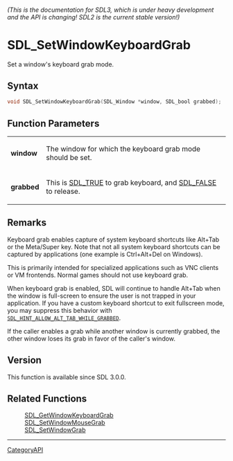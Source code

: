 ====== (This is the documentation for SDL3, which is under heavy development and the API is changing! SDL2 is the current stable version!) ======
= SDL_SetWindowKeyboardGrab =

Set a window's keyboard grab mode.

== Syntax ==

<syntaxhighlight lang='c'>
void SDL_SetWindowKeyboardGrab(SDL_Window *window, SDL_bool grabbed);
</syntaxhighlight>

== Function Parameters ==

{|
|'''window'''
|The window for which the keyboard grab mode should be set.
|-
|'''grabbed'''
|This is [[SDL_TRUE]] to grab keyboard, and [[SDL_FALSE]] to release.
|}

== Remarks ==

Keyboard grab enables capture of system keyboard shortcuts like Alt+Tab or
the Meta/Super key. Note that not all system keyboard shortcuts can be
captured by applications (one example is Ctrl+Alt+Del on Windows).

This is primarily intended for specialized applications such as VNC clients
or VM frontends. Normal games should not use keyboard grab.

When keyboard grab is enabled, SDL will continue to handle Alt+Tab when the
window is full-screen to ensure the user is not trapped in your
application. If you have a custom keyboard shortcut to exit fullscreen
mode, you may suppress this behavior with
<code>[[SDL_HINT_ALLOW_ALT_TAB_WHILE_GRABBED]]</code>.

If the caller enables a grab while another window is currently grabbed, the
other window loses its grab in favor of the caller's window.

== Version ==

This function is available since SDL 3.0.0.

== Related Functions ==

:[[SDL_GetWindowKeyboardGrab]]
:[[SDL_SetWindowMouseGrab]]
:[[SDL_SetWindowGrab]]

----
[[CategoryAPI]]


